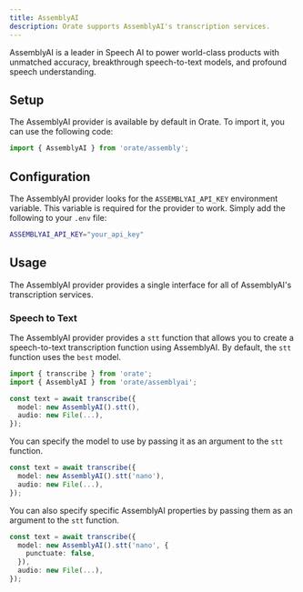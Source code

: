 ```yaml
---
title: AssemblyAI
description: Orate supports AssemblyAI's transcription services.
---
```



AssemblyAI is a leader in Speech AI to power world-class products with unmatched accuracy, breakthrough speech-to-text models, and profound speech understanding.

## Setup

The AssemblyAI provider is available by default in Orate. To import it, you can use the following code:

```ts
import { AssemblyAI } from 'orate/assembly';
```

## Configuration

The AssemblyAI provider looks for the `ASSEMBLYAI_API_KEY` environment variable. This variable is required for the provider to work. Simply add the following to your `.env` file:

```bash
ASSEMBLYAI_API_KEY="your_api_key"
```

## Usage

The AssemblyAI provider provides a single interface for all of AssemblyAI's transcription services.

### Speech to Text

The AssemblyAI provider provides a `stt` function that allows you to create a speech-to-text transcription function using AssemblyAI. By default, the `stt` function uses the `best` model.

```ts
import { transcribe } from 'orate';
import { AssemblyAI } from 'orate/assemblyai';

const text = await transcribe({
  model: new AssemblyAI().stt(),
  audio: new File(...),
});
```

You can specify the model to use by passing it as an argument to the `stt` function.

```ts
const text = await transcribe({
  model: new AssemblyAI().stt('nano'),
  audio: new File(...),
});
```

You can also specify specific AssemblyAI properties by passing them as an argument to the `stt` function.

```ts
const text = await transcribe({
  model: new AssemblyAI().stt('nano', {
    punctuate: false,
  }),
  audio: new File(...),
});
```

